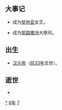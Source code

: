 {{yearTOC|-76|西汉'''[[元凤|元凤]]五年'''}}

== 大事记 ==
*{{le|撒罗米·亚历山大|Salome Alexandra}}成为[[犹地亚|犹地亚]]女王。
*{{le|赫卡尼亚二世|Hyrcanus_II}}成为[[耶路撒冷|耶路撒冷]]大祭司。

== 出生 ==
*[[汉元帝|汉元帝]]（[[前33年|前33年]]去世）。

== 逝世 ==
{{Wikisource year mention}}
*{{le|亚历山大·雅那流斯|Alexander Jannaeus}}

[[Category:前76年|*]]
[[Category:前70年代|6年]]
[[Category:前1世纪各年|7]]